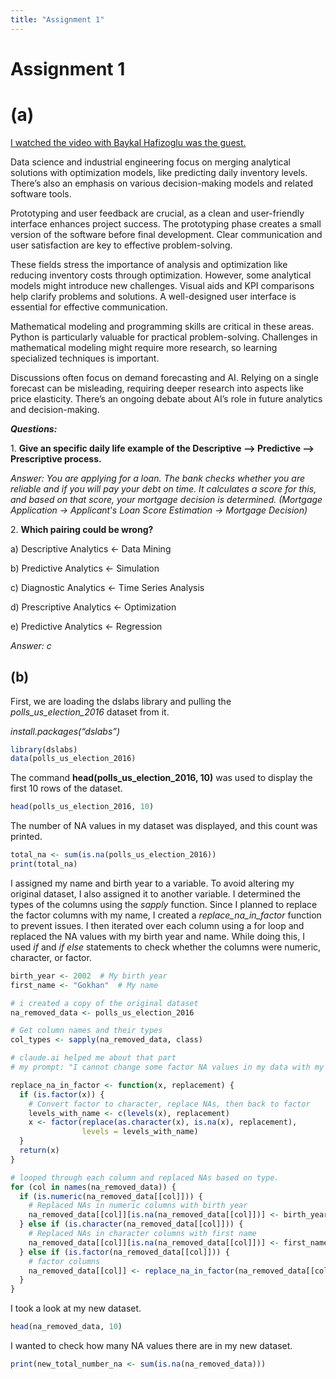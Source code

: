 ```yaml
---
title: "Assignment 1"
---
```


# Assignment 1

# (a)

[I watched the video with Baykal Hafizoglu was the guest.]{.underline}

Data science and industrial engineering focus on merging analytical solutions with optimization models, like predicting daily inventory levels. There's also an emphasis on various decision-making models and related software tools.

Prototyping and user feedback are crucial, as a clean and user-friendly interface enhances project success. The prototyping phase creates a small version of the software before final development. Clear communication and user satisfaction are key to effective problem-solving.

These fields stress the importance of analysis and optimization like reducing inventory costs through optimization. However, some analytical models might introduce new challenges. Visual aids and KPI comparisons help clarify problems and solutions. A well-designed user interface is essential for effective communication.

Mathematical modeling and programming skills are critical in these areas. Python is particularly valuable for practical problem-solving. Challenges in mathematical modeling might require more research, so learning specialized techniques is important.

Discussions often focus on demand forecasting and AI. Relying on a single forecast can be misleading, requiring deeper research into aspects like price elasticity. There's an ongoing debate about AI's role in future analytics and decision-making.

***Questions:***

1\. **Give an specific daily life example of the Descriptive --\> Predictive --\> Prescriptive process.**

*Answer: You are applying for a loan. The bank checks whether you are reliable and if you will pay your debt on time. It calculates a score for this, and based on that score, your mortgage decision is determined. (Mortgage Application -\> Applicant*'*s Loan Score Estimation -\> Mortgage Decision)*

2\. **Which pairing could be wrong?**

a\) Descriptive Analytics \<- Data Mining

b\) Predictive Analytics \<- Simulation

c\) Diagnostic Analytics \<- Time Series Analysis

d\) Prescriptive Analytics \<- Optimization

e\) Predictive Analytics \<- Regression

*Answer: c*

## (b)

First, we are loading the dslabs library and pulling the *polls_us_election_2016* dataset from it.

*install.packages("dslabs")*

```r
library(dslabs)
data(polls_us_election_2016)
```

The command **head(polls_us_election_2016, 10)** was used to display the first 10 rows of the dataset.

```r
head(polls_us_election_2016, 10)
```

The number of NA values in my dataset was displayed, and this count was printed.

```r
total_na <- sum(is.na(polls_us_election_2016))
print(total_na)
```

I assigned my name and birth year to a variable. To avoid altering my original dataset, I also assigned it to another variable. I determined the types of the columns using the *sapply* function. Since I planned to replace the factor columns with my name, I created a *replace_na_in_factor* function to prevent issues. I then iterated over each column using a for loop and replaced the NA values with my birth year and name. While doing this, I used *if* and *if else* statements to check whether the columns were numeric, character, or factor.

```r
birth_year <- 2002  # My birth year
first_name <- "Gokhan"  # My name

# i created a copy of the original dataset
na_removed_data <- polls_us_election_2016

# Get column names and their types
col_types <- sapply(na_removed_data, class)

# claude.ai helped me about that part
# my prompt: "I cannot change some factor NA values in my data with my name. How can I do this?"

replace_na_in_factor <- function(x, replacement) {
  if (is.factor(x)) {
    # Convert factor to character, replace NAs, then back to factor
    levels_with_name <- c(levels(x), replacement)
    x <- factor(replace(as.character(x), is.na(x), replacement),
                levels = levels_with_name)
  }
  return(x)
}

# looped through each column and replaced NAs based on type.
for (col in names(na_removed_data)) {
  if (is.numeric(na_removed_data[[col]])) {
    # Replaced NAs in numeric columns with birth year
    na_removed_data[[col]][is.na(na_removed_data[[col]])] <- birth_year
  } else if (is.character(na_removed_data[[col]])) {
    # Replaced NAs in character columns with first name
    na_removed_data[[col]][is.na(na_removed_data[[col]])] <- first_name
  } else if (is.factor(na_removed_data[[col]])) {
    # factor columns
    na_removed_data[[col]] <- replace_na_in_factor(na_removed_data[[col]], first_name)
  }
}
```

I took a look at my new dataset.

```r
head(na_removed_data, 10)
```

I wanted to check how many NA values there are in my new dataset.

```r
print(new_total_number_na <- sum(is.na(na_removed_data)))
```
